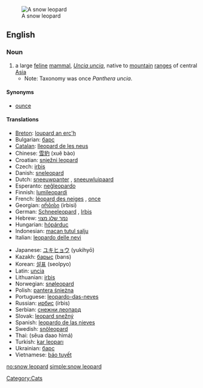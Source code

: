 [[Image:Lightmatter snowleopard.jpg|thumb|A snow leopard]]
==English==

===Noun===
{{wikipedia}}
{{en-noun|sg=[[snow]] [[leopard]]}}

# a large [[feline]] [[mammal]], ''[[Uncia uncia]]'', native to [[mountain]] [[range]]s of central [[Asia]]
#* Note: Taxonomy was once ''Panthera uncia''.

====Synonyms====
* [[ounce]]

====Translations====
{{trans-top|a large feline mammal, Uncia uncia}}
* [[Breton]]: [[loupard an erc'h]]
* Bulgarian: [[барс]] {{m}}
* [[Catalan]]: [[lleopard de les neus]] {{m}}
* Chinese: [[雪豹]] (xuě bào)
* Croatian: [[snježni leopard]] {{m}}
* Czech: [[irbis]] {{m}}
* Danish: [[sneleopard]]
* Dutch: [[sneeuwpanter]] {{m}}, [[sneeuwluipaard]] {{m}}
* Esperanto: [[neĝleopardo]]
* Finnish: [[lumileopardi]]
* French: [[léopard des neiges]] {{m}}, [[once#French|once]] {{f}}
* Georgian: [[ირბისი]] (irbisi)
* German: [[Schneeleopard]] {{m}}, [[Irbis]] {{m}}
* Hebrew: [[נמר שלג מצוי]] {{m}}
* Hungarian: [[hópárduc]]
* Indonesian: [[macan tutul salju]]
* Italian: [[leopardo delle nevi]] {{m}}
{{trans-mid}}
* Japanese: [[ユキヒョウ]] (yukihyō)
* Kazakh: [[барыс]] (barıs)
* Korean: [[설표]] (seolpyo)
* Latin: [[uncia]] {{f}}
* Lithuanian: [[irbis]]
* Norwegian: [[snøleopard]]
* Polish: [[pantera śnieżna]] {{f}}
* Portuguese: [[leopardo-das-neves]] {{m}}
* Russian: [[ирбис]] (írbis) {{m}}
* Serbian: [[снежни леопард]] {{m}}
* Slovak: [[leopard snežný]] {{m}}
* Spanish: [[leopardo de las nieves]] {{m}}
* Swedish: [[snöleopard]] {{c}}
* Thai: {{Thai|[[เสือดาวหิมะ]]}} (sĕua daao hìmá)
* Turkish: [[kar leoparı]]
* Ukrainian: [[барс]] {{m}}
* Vietnamese: [[báo tuyết]]
{{trans-bottom}}

[[Category:Cats]]

[[no:snow leopard]]
[[simple:snow leopard]]